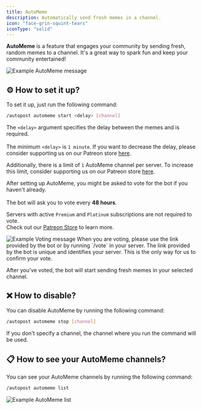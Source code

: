```yaml
---
title: AutoMeme
description: Automatically send fresh memes in a channel.
icon: "face-grin-squint-tears"
iconType: "solid"
---
```


**AutoMeme** is a feature that engages your community by sending fresh, random memes to a channel. It's a great way to spark fun and keep your community entertained!  

<Frame>  
<img src="/images/autopost/automeme/example-automeme.png" alt="Example AutoMeme message" />  
</Frame>  

## ⚙️ How to set it up?  

To set it up, just run the following command:  
```sh  
/autopost automeme start <delay> [channel]  
```  

The `<delay>` argument specifies the delay between the memes and is required.  
<Warning>  
The minimum `<delay>` is `1 minute`. If you want to decrease the delay, please consider supporting us on our Patreon store [here](https://patreon.com/MionaBot).  

Additionally, there is a limit of `1` AutoMeme channel per server. To increase this limit, consider supporting us on our Patreon store [here](https://patreon.com/MionaBot).  
</Warning>  

After setting up AutoMeme, you might be asked to vote for the bot if you haven't already.  
<Note>  
The bot will ask you to vote every **48 hours**.  

Servers with active `Premium` and `Platinum` subscriptions are not required to vote.  
Check out our [Patreon Store](https://patreon.com/MionaBot) to learn more.  
</Note>  

<Frame caption="Example Voting message">  
<img src="/images/autopost/autopfp/example-autopfp-voting.png" alt="Example Voting message" />  
</Frame>  

<Warning>  
When you are voting, please use the link provided by the bot or by running `/vote` in your server. The link provided by the bot is unique and identifies your server. This is the only way for us to confirm your vote.  
</Warning>  

After you've voted, the bot will start sending fresh memes in your selected channel.  

## ❌ How to disable?  
You can disable AutoMeme by running the following command:  
```sh  
/autopost automeme stop [channel]  
```  
If you don't specify a channel, the channel where you run the command will be used.  

## 📋 How to see your AutoMeme channels?  

You can see your AutoMeme channels by running the following command:  
```sh  
/autopost automeme list  
```  

<Frame caption="Example AutoMeme list">  
<img src="/images/autopost/automeme/example-automeme-list.png" alt="Example AutoMeme list" />  
</Frame>
